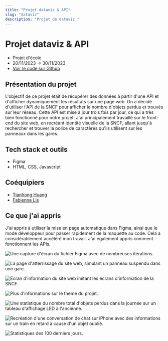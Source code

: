 ```yaml
---
title: "Projet dataviz & API"
slug: "dataviz"
description: "Projet de dataviz."
---
```


# Projet dataviz & API

- Projet d'école
- 20/11/2023 -> 30/11/2023
- [Voir le code sur Github](https://github.com/lemathurin/dataviz-sncf)

## Présentation du projet

L'objectif de ce projet était de récupérer des données à partir d'une API et d'afficher dynamiquement les résultats sur une page web. On a décidé d'utiliser l'API de la SNCF pour afficher le nombre d'objets perdus et trouvés sur leur réseau. Cette API est mise à jour trois fois par jour, ce qui a très bien fonctionné pour notre projet. J'ai principalement travaillé sur le front-end du site web, en recréant identité visuelle de la SNCF, allant jusqu'à rechercher et trouver la police de caractères qu'ils utilisent sur les panneaux dans les gares.

## Tech stack et outils

- Figma
- HTML, CSS, Javascript

## Coéquipiers

- [Tianhong Huang](https://github.com/Tianhong258)
- [Fabienne Lis](https://github.com/FabienneLIS)

## Ce que j'ai appris

J'ai appris à utiliser la mise en page automatique dans Figma, ainsi que le mode développeur pour passer rapidement de la maquette au code. Cela a considérablement accéléré mon travail. J'ai également appris comment fonctionnent les APIs.

<Image
  src="https://5q44w9bzpv.ufs.sh/f/vqzvWuhpJmwXnkCrNtdk1HQbsGuORt0evoCdByaTcwVXPY3n"
  alt="Une capture d'écran du fichier Figma avec de nombreuses itérations."
/>

<Image
  src="https://5q44w9bzpv.ufs.sh/f/vqzvWuhpJmwXliq4hthbbFRm7wShzYQZJ4WeOX8q02spPHKE"
  alt="La page d'atterrissage du site web, simulant un panneau suspendu dans une gare."
/>

<Image
  src="https://5q44w9bzpv.ufs.sh/f/vqzvWuhpJmwXhzj9rbZgUTZi1IXl89BAyExJo46K3DYk0pVC"
  alt="Ecran d'information du site web imitant les écrans d'information de la SNCF."
/>

<Image
  src="https://5q44w9bzpv.ufs.sh/f/vqzvWuhpJmwXZY97tkCSLlRducqbNZgY7F3QVhKp02nC4JrI"
  alt="Plus d'informations sur le thème du projet."
/>

<Image
  src="https://5q44w9bzpv.ufs.sh/f/vqzvWuhpJmwXKnYOUjAcmO8GRLeJYsvghDBZQ7HqM4uXVxdW"
  alt="Une statistique du nombre total d'objets perdus dans la journée sur un tableau d'affichage LED à l'ancienne."
/>

<Image
  src="https://5q44w9bzpv.ufs.sh/f/vqzvWuhpJmwXBAljGW5ygZYsk4tlQf0ozc9GINETum85aJj2"
  alt="Recréation d'une conversation de chat sur iPhone avec des informations sur un train en retard à cause d'un objet oublié."
/>

<Image
  src="https://5q44w9bzpv.ufs.sh/f/vqzvWuhpJmwXpoVa77wNHujlCZkQLaxr5FtMDdA6mY9bBcUG"
  alt="Statistiques des 100 derniers jours."
/>
